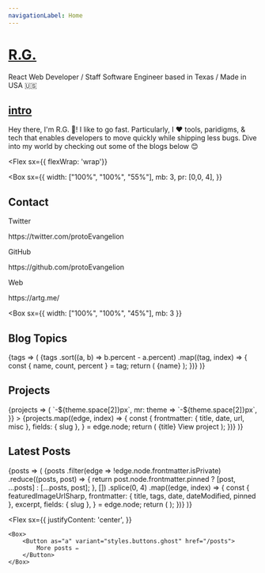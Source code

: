 ```yaml
---
navigationLabel: Home
---
```



# [R.G.](#r-g)

React Web Developer / Staff Software Engineer based in Texas / Made in USA 🇺🇸

<Divider />

## [intro](#intro)

Hey there, I'm R.G. 👋! I like to go fast. Particularly, I ❤️ tools, paridigms, & tech that enables developers to move quickly while shipping less bugs. Dive into my world by checking out some of the blogs below 😊

<Divider />

<Flex
  sx={{ flexWrap: 'wrap'}}
>
<Box
  sx={{
    width: ["100%", "100%", "55%"],
    mb: 3,
    pr: [0,0, 4],
  }}
>

## Contact

<Text>Twitter</Text>
<Link href="https://twitter.com/protoEvangelion" target="_blank" variant="styles.a">
    https://twitter.com/protoEvangelion
</Link>
<Divider />

<Text>GitHub</Text>
<Link href="https://github.com/protoEvangelion" target="_blank" variant="styles.a">
    https://github.com/protoEvangelion
</Link>
<Divider />

<Text>Web</Text>
<Link
  href="https://www.artg.me"
  target="_blank"
  variant="styles.a"
>
  https://artg.me/
</Link>
<Divider />
<Divider />
</Box>

<Box
  sx={{
    width: ["100%", "100%", "45%"],
    mb: 3
  }}
>

## Blog Topics

<Divider />

<SourceTags>
    {tags => (
        <Box>
            {tags
                .sort((a, b) => b.percent - a.percent)
                .map((tag, index) => {
                    const { name, count, percent } = tag;
                    return (
                        <Badge
                            key={index}
                            variant="primary"
                            sx={{
                                mr: 2,
                                mb: 2,
                                color: mix('secondary', 'primary', `${index / tags.length}`),
                                borderColor: mix('secondary', 'primary', `${index / tags.length}`),
                            }}
                        >
                            {name}
                        </Badge>
                    );
                })}
        </Box>
    )}
</SourceTags>

<Divider />
<Divider />

</Box>
</Flex>

## Projects

<SourceList filter="projects">
    {projects => (
        <Flex
            sx={{
                flexWrap: 'wrap',
                ml: theme => `-${theme.space[2]}px`,
                mr: theme => `-${theme.space[2]}px`,
            }}
        >
            {projects.map((edge, index) => {
                const {
                    frontmatter: { title, date, url, misc },
                    fields: { slug },
                } = edge.node;
                return (
                    <Box
                        key={index}
                        sx={{
                            mb: 3,
                            maxWidth: ['100%', '50%', '33.333%'],
                            width: ['100%', '50%', '33.333%'],
                        }}
                    >
                        <Link href={slug} sx={{ textDecoration: 'none' }}>
                            <Card
                                sx={{
                                    ml: 2,
                                    mr: 2,
                                    p: 3,
                                }}
                            >
                                <Heading variant="styles.h4" sx={{ color: 'text' }}>
                                    {title}
                                </Heading>
                                <Text sx={{ textDecoration: 'underline' }}>View project</Text>
                            </Card>
                        </Link>
                    </Box>
                );
            })}
        </Flex>
    )}
</SourceList>

## Latest Posts

<Divider />

<SourceList filter="posts">
    {posts => (
        <Grid
            sx={{
                gridTemplateColumns: ['1fr', '1fr', '1fr 1fr'],
            }}
        >
            {posts
                .filter(edge => !edge.node.frontmatter.isPrivate)
                .reduce((posts, post) => {
                    return post.node.frontmatter.pinned ? [post, ...posts] : [...posts, post];
                }, [])
                .splice(0, 4)
                .map((edge, index) => {
                    const {
                        featuredImageUrlSharp,
                        frontmatter: { title, tags, date, dateModified, pinned },
                        excerpt,
                        fields: { slug },
                    } = edge.node;
                    return (
                        <PostCard
                            key={index}
                            title={title}
                            featuredImageUrlSharp={featuredImageUrlSharp}
                            tags={tags}
                            date={date}
                            dateModified={dateModified}
                            excerpt={excerpt}
                            slug={slug}
                            pinned={pinned}
                        />
                    );
                })}
        </Grid>
    )}

</SourceList>

<Divider />
<Divider />

<Flex
    sx={{
        justifyContent: 'center',
    }}
>
    <Box>
        <Button as="a" variant="styles.buttons.ghost" href="/posts">
            More posts ✏️
        </Button>
    </Box>
</Flex>
